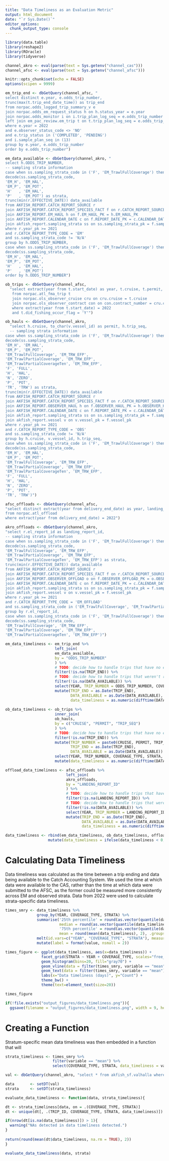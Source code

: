 ```yaml
---
title: "Data Timeliness as an Evaluation Metric"
output: html_document
date: "`r Sys.Date()`"
editor_options: 
  chunk_output_type: console
---
```


```r
library(data.table)
library(reshape2)
library(ROracle)
library(tidyverse)

channel_akro <- eval(parse(text = Sys.getenv("channel_cas")))
channel_afsc <- eval(parse(text = Sys.getenv("channel_afsc")))

knitr::opts_chunk$set(echo = FALSE)
options(scipen = 9999)
```

```r
em_trip_end <- dbGetQuery(channel_afsc, "
select distinct e.year, e.odds_trip_number,
trunc(max(t.trip_end_date_time)) as trip_end
from norpac.odds_logged_trip_summary_v e
join norpac.odds_em_request_status h on h.status_year = e.year 
join norpac.odds_monitor i on i.trip_plan_log_seq = e.odds_trip_number
left join em_pac_review.em_trip t on t.trip_plan_log_seq = e.odds_trip_number
where e.year = 2022
and e.observer_status_code <> 'NO'
and e.trip_status in ('COMPLETED', 'PENDING')
and i.sample_plan_seq in (13)
group by e.year, e.odds_trip_number
order by e.odds_trip_number")

em_data_available <- dbGetQuery(channel_akro, "
select h.ODDS_TRIP_NUMBER, 
-- sampling strata information
case when ss.sampling_strata_code in ('F', 'EM_TrawlFullCoverage') then 'FULL' else 'PARTIAL' end as coverage_type,
decode(ss.sampling_strata_code,
'EM_H', 'EM_HAL',
'EM_P', 'EM_POT',
'H'   , 'EM_HAL',
'P'   , 'EM_POT') as strata,
trunc(min(r.EFFECTIVE_DATE)) data_available
from AKFISH_REPORT.CATCH_REPORT_SOURCE r
join AKFISH_REPORT.CATCH_REPORT_SPECIES_FACT f on r.CATCH_REPORT_SOURCE_PK = f.CATCH_REPORT_SOURCE_PK
join AKFISH_REPORT.EM_HAUL h on f.EM_HAUL_PK = h.EM_HAUL_PK
join AKFISH_REPORT.CALENDAR_DATE c on f.REPORT_DATE_PK = c.CALENDAR_DATE_PK
join akfish_report.sampling_strata ss on ss.sampling_strata_pk = f.sampling_strata_pk
where r.year_pk >= 2021 
and r.CATCH_REPORT_TYPE_CODE = 'EM'
and ss.sampling_strata_code != 'N/A'
group by h.ODDS_TRIP_NUMBER,
case when ss.sampling_strata_code in ('F', 'EM_TrawlFullCoverage') then 'FULL' else 'PARTIAL' end,
decode(ss.sampling_strata_code,
'EM_H', 'EM_HAL',
'EM_P', 'EM_POT',
'H'   , 'EM_HAL',
'P'   , 'EM_POT')
order by h.ODDS_TRIP_NUMBER")

ob_trips <- dbGetQuery(channel_afsc, 
  "select extract(year from t.start_date) as year, t.cruise, t.permit, t.trip_seq, t.end_date as trip_end
   from norpac.atl_fma_trip t
   join norpac.ols_observer_cruise cru on cru.cruise = t.cruise
   join norpac.ols_observer_contract con on con.contract_number = cru.contract_number
   where extract(year from t.start_date) = 2022
   and t.did_fishing_occur_flag = 'Y'")

ob_hauls <- dbGetQuery(channel_akro, 
  "select h.cruise, to_char(v.vessel_id) as permit, h.trip_seq,
  -- sampling strata information
case when ss.sampling_strata_code in ('F', 'EM_TrawlFullCoverage') then 'FULL' else 'PARTIAL' end as coverage_type,
decode(ss.sampling_strata_code,
'EM_H', 'EM_HAL',
'EM_P', 'EM_POT',
'EM_TrawlFullCoverage', 'EM_TRW_EFP',
'EM_TrawlPartialCoverage', 'EM_TRW_EFP',
'EM_TrawlPartialCoverageTen', 'EM_TRW_EFP',
'F', 'FULL',
'H', 'HAL',
'N', 'ZERO',
'P', 'POT',
'TR', 'TRW') as strata,
trunc(min(r.EFFECTIVE_DATE)) data_available
from AKFISH_REPORT.CATCH_REPORT_SOURCE r
join AKFISH_REPORT.CATCH_REPORT_SPECIES_FACT f on r.CATCH_REPORT_SOURCE_PK = f.CATCH_REPORT_SOURCE_PK
join AKFISH_REPORT.OBSERVER_HAUL h on f.OBSERVER_HAUL_PK = h.OBSERVER_HAUL_PK
join AKFISH_REPORT.CALENDAR_DATE c on f.REPORT_DATE_PK = c.CALENDAR_DATE_PK
join akfish_report.sampling_strata ss on ss.sampling_strata_pk = f.sampling_strata_pk
join akfish_report.vessel v on v.vessel_pk = f.vessel_pk
where r.year_pk >= 2021 
and r.CATCH_REPORT_TYPE_CODE = 'OBS'
and ss.sampling_strata_code != 'N/A'
group by h.cruise, v.vessel_id, h.trip_seq,
case when ss.sampling_strata_code in ('F', 'EM_TrawlFullCoverage') then 'FULL' else 'PARTIAL' end,
decode(ss.sampling_strata_code,
'EM_H', 'EM_HAL',
'EM_P', 'EM_POT',
'EM_TrawlFullCoverage', 'EM_TRW_EFP',
'EM_TrawlPartialCoverage', 'EM_TRW_EFP',
'EM_TrawlPartialCoverageTen', 'EM_TRW_EFP',
'F', 'FULL',
'H', 'HAL',
'N', 'ZERO',
'P', 'POT',
'TR', 'TRW')")

afsc_offloads <- dbGetQuery(channel_afsc, 
"select distinct extract(year from delivery_end_date) as year, landing_report_id, delivery_end_date
from norpac.atl_offload
where extract(year from delivery_end_date) = 2022")

akro_offloads <- dbGetQuery(channel_akro, 
"select r.el_report_id as landing_report_id,
-- sampling strata information
case when ss.sampling_strata_code in ('F', 'EM_TrawlFullCoverage') then 'FULL' else 'PARTIAL' end as coverage_type,
decode(ss.sampling_strata_code,
'EM_TrawlFullCoverage', 'EM_TRW_EFP',
'EM_TrawlPartialCoverage', 'EM_TRW_EFP',
'EM_TrawlPartialCoverageTen', 'EM_TRW_EFP') as strata,
trunc(min(r.EFFECTIVE_DATE)) data_available
from AKFISH_REPORT.CATCH_REPORT_SOURCE r
join AKFISH_REPORT.CATCH_REPORT_SPECIES_FACT f on r.CATCH_REPORT_SOURCE_PK = f.CATCH_REPORT_SOURCE_PK
join AKFISH_REPORT.OBSERVER_OFFLOAD o on f.OBSERVER_OFFLOAD_PK = o.OBSERVER_OFFLOAD_PK
join AKFISH_REPORT.CALENDAR_DATE c on f.REPORT_DATE_PK = c.CALENDAR_DATE_PK
join akfish_report.sampling_strata ss on ss.sampling_strata_pk = f.sampling_strata_pk
join akfish_report.vessel v on v.vessel_pk = f.vessel_pk
where r.year_pk >= 2021 
and r.CATCH_REPORT_TYPE_CODE = 'EM_OFFLOAD'
and ss.sampling_strata_code in ('EM_TrawlFullCoverage', 'EM_TrawlPartialCoverage', 'EM_TrawlPartialCoverageTen')
group by r.el_report_id,
case when ss.sampling_strata_code in ('F', 'EM_TrawlFullCoverage') then 'FULL' else 'PARTIAL' end,
decode(ss.sampling_strata_code,
'EM_TrawlFullCoverage', 'EM_TRW_EFP',
'EM_TrawlPartialCoverage', 'EM_TRW_EFP',
'EM_TrawlPartialCoverageTen', 'EM_TRW_EFP')")
```

```r
em_data_timeliness <- em_trip_end %>% 
                      left_join(
                      em_data_available, 
                      by = "ODDS_TRIP_NUMBER"
                      ) %>% 
                      # TODO: decide how to handle trips that have no end date
                      filter(!is.na(TRIP_END)) %>% 
                      # TODO: decide how to handle trips that weren't reviewed
                      filter(!is.na(DATA_AVAILABLE)) %>%
                      select(YEAR, TRIP_NUMBER = ODDS_TRIP_NUMBER, COVERAGE_TYPE, STRATA, TRIP_END, DATA_AVAILABLE) %>% 
                      mutate(TRIP_END = as.Date(TRIP_END),
                             DATA_AVAILABLE = as.Date(DATA_AVAILABLE),
                             data_timeliness = as.numeric(difftime(DATA_AVAILABLE, TRIP_END, units = "days")))
                      
ob_data_timeliness <- ob_trips %>% 
                      inner_join(
                      ob_hauls,
                      by = c("CRUISE", "PERMIT", "TRIP_SEQ")
                      ) %>% 
                      # TODO: decide how to handle trips that have no end date
                      filter(!is.na(TRIP_END)) %>% 
                      mutate(TRIP_NUMBER = paste0(CRUISE, PERMIT, TRIP_SEQ), 
                             TRIP_END = as.Date(TRIP_END),
                             DATA_AVAILABLE = as.Date(DATA_AVAILABLE)) %>% 
                      select(YEAR, TRIP_NUMBER, COVERAGE_TYPE, STRATA, TRIP_END, DATA_AVAILABLE) %>%  
                      mutate(data_timeliness = as.numeric(difftime(DATA_AVAILABLE, TRIP_END, units = "days")))

offload_data_timeliness <- afsc_offloads %>% 
                           left_join(
                           akro_offloads, 
                           by = "LANDING_REPORT_ID"
                           ) %>% 
                           # TODO: decide how to handle trips that have no end date
                           filter(!is.na(LANDING_REPORT_ID)) %>% 
                           # TODO: decide how to handle trips that weren't reviewed
                           filter(!is.na(DATA_AVAILABLE)) %>% 
                           select(YEAR, TRIP_NUMBER = LANDING_REPORT_ID, COVERAGE_TYPE, STRATA, TRIP_END = DELIVERY_END_DATE, DATA_AVAILABLE) %>% 
                           mutate(TRIP_END = as.Date(TRIP_END),
                                  DATA_AVAILABLE = as.Date(DATA_AVAILABLE),
                                  data_timeliness = as.numeric(difftime(DATA_AVAILABLE, TRIP_END, units = "days")))

data_timeliness <- rbind(em_data_timeliness, ob_data_timeliness, offload_data_timeliness) %>% 
                   mutate(data_timeliness = ifelse(data_timeliness < 0, 0, data_timeliness))
```

# Calculating Data Timeliness
Data timeliness was calculated as the time between a trip ending and data being available to the Catch Accounting System. We used the time at which data were available to the CAS, rather than the time at which data were submitted to the AFSC, as the former could be measured more consistently across EM and observed strata. Data from 2022 were used to calculate strata-specific data timeliness.  
```r
times_smry <- data_timeliness %>%
              group_by(YEAR, COVERAGE_TYPE, STRATA) %>%
              summarise('25th percentile' = round(as.vector(quantile(data_timeliness, 0.25)), 2),
                        median = round(as.vector(quantile(data_timeliness, 0.50)), 2),
                        '75th percentile' = round(as.vector(quantile(data_timeliness, 0.75)), 2),
                        mean = round(mean(data_timeliness), 2), .groups = "drop") %>%
              melt(id.vars=c("YEAR", "COVERAGE_TYPE", "STRATA"), measure.vars=c("25th percentile", "median", "75th percentile", "mean")) %>%
              mutate(label = format(value, nsmall = 2))

times_figure <- ggplot(data_timeliness, aes(x=data_timeliness)) +
                facet_grid(STRATA ~ YEAR + COVERAGE_TYPE, scales="free_y") +
                geom_histogram(bins=20, fill="gray70") +
                geom_vline(data = filter(times_smry, variable == "mean"), aes(xintercept=value), linetype=2) +
                geom_text(data = filter(times_smry, variable == "mean"), aes(x=value, y=Inf, label=paste(variable, label, sep = ": ")), angle=90, hjust=1.1, vjust=-.25) +
                labs(x="Data timeliness (days)", y="Count") +
                theme_bw() +
                theme(text=element_text(size=20))

times_figure

if(!file.exists("output_figures/data_timeliness.png")){
  ggsave(filename = "output_figures/data_timeliness.png", width = 9, height = 14, units = 'in')}
```

# Creating a Function
Stratum-specific mean data timeliness was then embedded in a function that will
```r
strata_timeliness <- times_smry %>% 
                     filter(variable == "mean") %>% 
                     select(COVERAGE_TYPE, STRATA, data_timeliness = value)

val <- dbGetQuery(channel_akro, "select * from akfish_sf.valhalla where adp = 2022")

data       <- setDT(val)
strata     <- setDT(strata_timeliness)

evaluate_data_timeliness <- function(data, strata_timeliness){

dt <- strata_timeliness[data, on = .(COVERAGE_TYPE, STRATA)]
dt <- unique(dt[, .(TRIP_ID, COVERAGE_TYPE, STRATA, data_timeliness)])

if(nrow(dt[is.na(data_timeliness)]) > 1){
  warning("NAs detected in data timeliness detected.")
}
  
return(round(mean(dt$data_timeliness, na.rm = TRUE), 2))  
}

evaluate_data_timeliness(data, strata)
```

